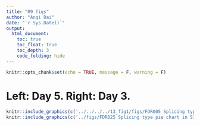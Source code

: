 ```yaml
---
title: "09 figs"
author: "Anqi Dai"
date: "`r Sys.Date()`"
output:
  html_document:
    toc: true
    toc_float: true
    toc_depth: 3
    code_folding: hide
---
```


```r
knitr::opts_chunk$set(echo = TRUE, message = F, warning = F)
```

# Left: Day 5. Right: Day 3.

```r
knitr::include_graphics(c('../../../../13_fig1/figs/FDR005 Splicing type pie chart in SIG events.png','../figs/' ))
knitr::include_graphics(c('../figs/FDR025 Splicing type pie chart in SIG events.png','../figs/type dist of the two.jpg'))

```

```r

```


